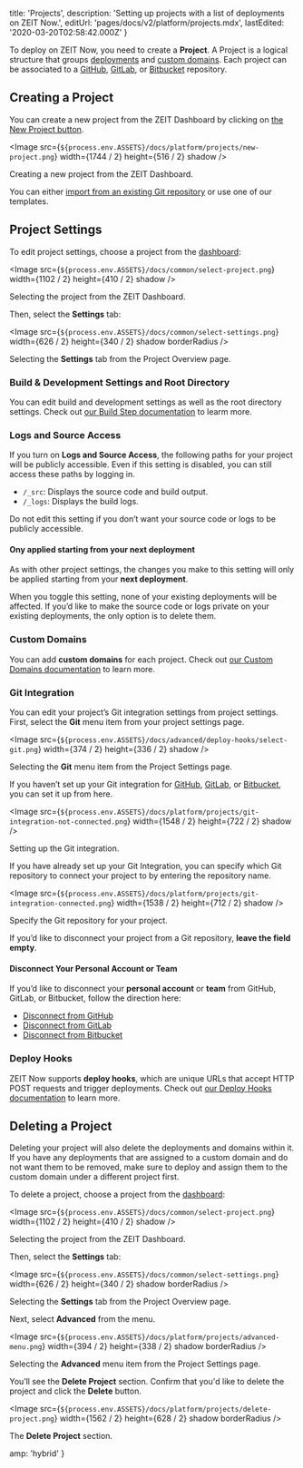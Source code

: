 
  title: 'Projects',
  description: 'Setting up projects with a list of deployments on ZEIT Now.',
  editUrl: 'pages/docs/v2/platform/projects.mdx',
  lastEdited: '2020-03-20T02:58:42.000Z'
}

To deploy on ZEIT Now, you need to create a **Project**. A Project is a logical structure that groups [deployments](/docs/v2/platform/deployments) and [custom domains](/docs/v2/custom-domains). Each project can be associated to a [GitHub](/docs/v2/git-integrations/zeit-now-for-github), [GitLab](/docs/v2/git-integrations/zeit-now-for-gitlab), or [Bitbucket](/docs/v2/git-integrations/zeit-now-for-bitbucket) repository.

## Creating a Project

You can create a new project from the ZEIT Dashboard by clicking on [the New Project button](/new).

<Image
  src={`${process.env.ASSETS}/docs/platform/projects/new-project.png`}
  width={1744 / 2}
  height={516 / 2}
  shadow
/>
<Caption>Creating a new project from the ZEIT Dashboard.</Caption>

You can either [import from an existing Git repository](/docs/v2/git-integrations) or use one of our templates.

## Project Settings

To edit project settings, choose a project from the [dashboard](https://zeit.co/dashboard):

<Image
  src={`${process.env.ASSETS}/docs/common/select-project.png`}
  width={1102 / 2}
  height={410 / 2}
  shadow
/>
<Caption>Selecting the project from the ZEIT Dashboard.</Caption>

Then, select the **Settings** tab:

<Image
  src={`${process.env.ASSETS}/docs/common/select-settings.png`}
  width={626 / 2}
  height={340 / 2}
  shadow
  borderRadius
/>
<Caption>Selecting the <b>Settings</b> tab from the Project Overview page.</Caption>

### Build & Development Settings and Root Directory

You can edit build and development settings as well as the root directory settings. Check out [our Build Step documentation](/docs/v2/build-step) to learm more.

### Logs and Source Access

If you turn on **Logs and Source Access**, the following paths for your project will be publicly accessible. Even if this setting is disabled, you can still access these paths by logging in.

- `/_src`: Displays the source code and build output.
- `/_logs`: Displays the build logs.

<Note type="warning">
  Do not edit this setting if you don’t want your source code or logs to be
  publicly accessible.
</Note>

#### Ony applied starting from your next deployment

As with other project settings, the changes you make to this setting will only be applied starting from your **next deployment**.

<Note>
  When you toggle this setting, none of your existing deployments will be
  affected. If you’d like to make the source code or logs private on your
  existing deployments, the only option is to delete them.
</Note>

### Custom Domains

You can add **custom domains** for each project. Check out [our Custom Domains documentation](/docs/v2/custom-domains) to learn more.

### Git Integration

You can edit your project’s Git integration settings from project settings. First, select the **Git** menu item from your project settings page.

<Image
  src={`${process.env.ASSETS}/docs/advanced/deploy-hooks/select-git.png`}
  width={374 / 2}
  height={336 / 2}
  shadow
/>
<Caption>Selecting the <b>Git</b> menu item from the Project Settings page.</Caption>

If you haven’t set up your Git integration for [GitHub](/docs/v2/git-integrations/zeit-now-for-github), [GitLab](/docs/v2/git-integrations/zeit-now-for-gitlab), or [Bitbucket](/docs/v2/git-integrations/zeit-now-for-bitbucket), you can set it up from here.

<Image
  src={`${process.env.ASSETS}/docs/platform/projects/git-integration-not-connected.png`}
  width={1548 / 2}
  height={722 / 2}
  shadow
/>
<Caption>Setting up the Git integration.</Caption>

If you have already set up your Git Integration, you can specify which Git repository to connect your project to by entering the repository name.

<Image
  src={`${process.env.ASSETS}/docs/platform/projects/git-integration-connected.png`}
  width={1538 / 2}
  height={712 / 2}
  shadow
/>
<Caption>Specify the Git repository for your project.</Caption>

If you’d like to disconnect your project from a Git repository, **leave the field empty**.

#### Disconnect Your Personal Account or Team

If you’d like to disconnect your **personal account** or **team** from GitHub, GitLab, or Bitbucket, follow the direction here:

- [Disconnect from GitHub](/docs/v2/git-integrations/zeit-now-for-github#disconnect-from-github)
- [Disconnect from GitLab](/docs/v2/git-integrations/zeit-now-for-gitlab#disconnect-from-gitlab)
- [Disconnect from Bitbucket](/docs/v2/git-integrations/zeit-now-for-bitbucket#disconnect-from-bitbucket)

### Deploy Hooks

ZEIT Now supports **deploy hooks**, which are unique URLs that accept HTTP POST requests and trigger deployments. Check out [our Deploy Hooks documentation](/docs/v2/more/deploy-hooks) to learn more.

## Deleting a Project

<Note type="warning">
  Deleting your project will also delete the deployments and domains within it.
  If you have any deployments that are assigned to a custom domain and do not
  want them to be removed, make sure to deploy and assign them to the custom
  domain under a different project first.
</Note>

To delete a project, choose a project from the [dashboard](https://zeit.co/dashboard):

<Image
  src={`${process.env.ASSETS}/docs/common/select-project.png`}
  width={1102 / 2}
  height={410 / 2}
  shadow
/>
<Caption>Selecting the project from the ZEIT Dashboard.</Caption>

Then, select the **Settings** tab:

<Image
  src={`${process.env.ASSETS}/docs/common/select-settings.png`}
  width={626 / 2}
  height={340 / 2}
  shadow
  borderRadius
/>
<Caption>Selecting the <b>Settings</b> tab from the Project Overview page.</Caption>

Next, select **Advanced** from the menu.

<Image
  src={`${process.env.ASSETS}/docs/platform/projects/advanced-menu.png`}
  width={394 / 2}
  height={338 / 2}
  shadow
  borderRadius
/>
<Caption>Selecting the <b>Advanced</b> menu item from the Project Settings page.</Caption>

You’ll see the **Delete Project** section. Confirm that you'd like to delete the project and click the **Delete** button.

<Image
  src={`${process.env.ASSETS}/docs/platform/projects/delete-project.png`}
  width={1562 / 2}
  height={628 / 2}
  shadow
  borderRadius
/>
<Caption>The <b>Delete Project</b> section.</Caption>


  amp: 'hybrid'
}
